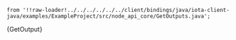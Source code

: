     from '!!raw-loader!../../../../../../client/bindings/java/iota-client-java/examples/ExampleProject/src/node_api_core/GetOutputs.java';

<CodeBlock className="language-java">
    {GetOutput}
</CodeBlock>